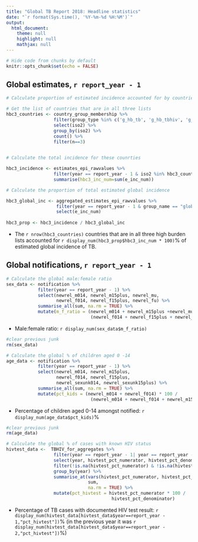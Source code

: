 ```yaml
---
title: "Global TB Report 2018: Headline statistics"
date: "`r format(Sys.time(), '%Y-%m-%d %H:%M')`"
output: 
  html_document:
    theme: null
    highlight: null
    mathjax: null
---
```


```r

# Hide code from chunks by default
knitr::opts_chunk$set(echo = FALSE)

```

## Global estimates, `r report_year - 1`

```r
# Calculate proportion of estimated incidence accounted for by countries in all three HB lists

# Get the list of countries that are in all three lists
hbc3_countries <- country_group_membership %>% 
                  filter(group_type %in% c('g_hb_tb', 'g_hb_tbhiv', 'g_hb_mdr') & group_name == '1') %>% 
                  select(iso2) %>% 
                  group_by(iso2) %>% 
                  count() %>% 
                  filter(n==3) 

        
# Calculate the total incidence for these counrties

hbc3_incidence <- estimates_epi_rawvalues %>% 
                  filter(year == report_year - 1 & iso2 %in% hbc3_countries$iso2) %>% 
                  summarise(hbc3_inc_num=sum(e_inc_num))

# Calculate the proportion of total estimated global incidence

hbc3_global_inc <- aggregated_estimates_epi_rawvalues %>% 
                   filter(year == report_year - 1 & group_name == "global") %>% 
                   select(e_inc_num)
             
hbc3_prop <- hbc3_incidence / hbc3_global_inc

```

* The `r nrow(hbc3_countries)` countries that are in all three high burden lists accounted for `r display_num(hbc3_prop$hbc3_inc_num * 100)`% of estimated global incidence of TB.

## Global notifications, `r report_year - 1`

```r

# Calculate the global male:female ratio
sex_data <- notification %>% 
            filter(year == report_year - 1) %>% 
            select(newrel_m014, newrel_m15plus, newrel_mu, 
                   newrel_f014, newrel_f15plus, newrel_fu) %>% 
            summarise_all(sum, na.rm = TRUE) %>% 
            mutate(m_f_ratio = (newrel_m014 + newrel_m15plus +newrel_mu) / 
                                (newrel_f014 + newrel_f15plus + newrel_fu))

```


* Male:female ratio: `r display_num(sex_data$m_f_ratio)`

```r

#clear previous junk
rm(sex_data)

# Calculate the global % of children aged 0 -14
age_data <- notification %>% 
            filter(year == report_year - 1) %>% 
            select(newrel_m014, newrel_m15plus,
                   newrel_f014, newrel_f15plus, 
                   newrel_sexunk014, newrel_sexunk15plus) %>% 
            summarise_all(sum, na.rm = TRUE) %>% 
            mutate(pct_kids = (newrel_m014 + newrel_f014) * 100 / 
                                (newrel_m014 + newrel_f014 + newrel_m15plus + newrel_f15plus))

```

* Percentage of children aged 0-14 amongst notified: `r display_num(age_data$pct_kids)`%

```r

#clear previous junk
rm(age_data)

# Calculate the global % of cases with known HIV status
hivtest_data <-  TBHIV_for_aggregates %>% 
                  filter(year == report_year - 1| year == report_year - 2) %>% 
                  select(year, hivtest_pct_numerator, hivtest_pct_denominator) %>% 
                  filter(!is.na(hivtest_pct_numerator) & !is.na(hivtest_pct_denominator) ) %>% 
                  group_by(year) %>% 
                  summarise_at(vars(hivtest_pct_numerator, hivtest_pct_denominator),
                               sum, 
                               na.rm = TRUE) %>% 
                  mutate(pct_hivtest = hivtest_pct_numerator * 100 / 
                                        hivtest_pct_denominator)

```




* Percentage of TB cases with documented HIV test result: `r display_num(hivtest_data[hivtest_data$year==report_year - 1,"pct_hivtest"])`%   (in the previous year it was `r display_num(hivtest_data[hivtest_data$year==report_year - 2,"pct_hivtest"])`%)

